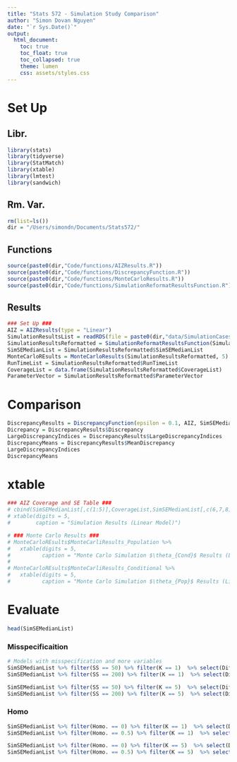 ```yaml
---
title: "Stats 572 - Simulation Study Comparison"
author: "Simon Dovan Nguyen"
date: "`r Sys.Date()`"
output:
  html_document:
    toc: true
    toc_float: true
    toc_collapsed: true
    theme: lumen
    css: assets/styles.css
---
```


# Set Up

## Libr.
```r
library(stats)
library(tidyverse)
library(StatMatch)
library(xtable)
library(lmtest)
library(sandwich)
```

## Rm. Var.
```r
rm(list=ls())
dir = "/Users/simondn/Documents/Stats572/"
```

## Functions
```r
source(paste0(dir,"Code/functions/AIZResults.R"))
source(paste0(dir,"Code/functions/DiscrepancyFunction.R"))
source(paste0(dir,"Code/functions/MonteCarloResults.R"))
source(paste0(dir,"Code/functions/SimulationReformatResultsFunction.R"))
```

## Results
```r
### Set Up ###
AIZ = AIZResults(type = "Linear")
SimulationResultsList = readRDS(file = paste0(dir,"data/SimulationCases/Linear/SimulationResults.rds"))
SimulationResultsReformatted = SimulationReformatResultsFunction(SimulationResultsList)
SimSEMedianList = SimulationResultsReformatted$SimSEMedianList 
MonteCarloREsults = MonteCarloResults(SimulationResultsReformatted, 5)
RunTimeList = SimulationResultsReformatted$RunTimeList
CoverageList = data.frame(SimulationResultsReformatted$CoverageList)
ParameterVector = SimulationResultsReformatted$ParameterVector
```

# Comparison
```r
DiscrepancyResults = DiscrepancyFunction(epsilon = 0.1, AIZ, SimSEMedianList, CoverageList)
Dicrepancy = DiscrepancyResults$Discrepancy
LargeDiscrepancyIndices = DiscrepancyResults$LargeDiscrepancyIndices
DiscrepancyMeans = DiscrepancyResults$MeanDiscrepancy
LargeDiscrepancyIndices
DiscrepancyMeans
```
# xtable
```r
### AIZ Coverage and SE Table ###
# cbind(SimSEMedianList[,c(1:5)],CoverageList,SimSEMedianList[,c(6,7,8)]) %>%
# xtable(digits = 5,
#        caption = "Simulation Results (Linear Model)")

# ### Monte Carlo Results ###
# MonteCarloREsults$MonteCarliResults_Population %>%
#   xtable(digits = 5,
#          caption = "Monte Carlo Simulation $\theta_{Cond}$ Results (Linear Model)")
# 
# MonteCarloREsults$MonteCarliResults_Conditional %>%
#   xtable(digits = 5,
#          caption = "Monte Carlo Simulation $\theta_{Pop}$ Results (Linear Model)")
```

# Evaluate
```r
head(SimSEMedianList)
```

### Misspecificaition
```r
# Models with misspecification and more variables
SimSEMedianList %>% filter(SS == 50) %>% filter(K == 1)  %>% select(Difference) %>% colMeans() %>% as.numeric()
SimSEMedianList %>% filter(SS == 200) %>% filter(K == 1)  %>% select(Difference) %>% colMeans() %>% as.numeric()
```

```r
SimSEMedianList %>% filter(SS == 50) %>% filter(K == 5)  %>% select(Difference) %>% colMeans() %>% as.numeric()
SimSEMedianList %>% filter(SS == 200) %>% filter(K == 5)  %>% select(Difference) %>% colMeans() %>% as.numeric()
```
### Homo
```r
SimSEMedianList %>% filter(Homo. == 0) %>% filter(K == 1)  %>% select(Difference) %>% colMeans() %>% as.numeric()
SimSEMedianList %>% filter(Homo. == 0.5) %>% filter(K == 1)  %>% select(Difference) %>% colMeans() %>% as.numeric()
```
```r
SimSEMedianList %>% filter(Homo. == 0) %>% filter(K == 5)  %>% select(Difference) %>% colMeans() %>% as.numeric()
SimSEMedianList %>% filter(Homo. == 0.5) %>% filter(K == 5)  %>% select(Difference) %>% colMeans() %>% as.numeric()
```








